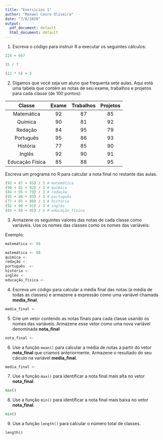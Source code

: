 ```yaml
---
title: "Exercícios 1"
author: "Maxwel Coura Oliveira"
date: "7/6/2020"
output:
  pdf_document: default
  html_document: default
---
```


1) Escreva o código para instruir R a executar os seguintes cálculos:

```python
224 + 667

35 / 7

(22 * 5) + 3
```

2) Digamos que você seja um aluno que frequenta sete aulas. Aqui está uma tabela que contém as notas de seu exame, trabalhos e projetos para cada classe (de 100 pontos):

|      Classe     	| Exame 	| Trabalhos 	| Projetos 	|
|:---------------:	|:-----:	|:---------:	|:--------:	|
| Matemática      	| 92    	| 87        	| 85       	|
| Química         	| 90    	| 81        	| 92       	|
| Redação         	| 84    	| 95        	| 79       	|
| Português       	| 95    	| 86        	| 93       	|
| História        	| 77    	| 85        	| 90       	|
| Inglês          	| 92    	| 90        	| 91       	|
| Educação Física 	| 85    	| 88        	| 95       	|

Escreva um programa no R para calcular a nota final no restante das aulas.


```python
(92 + 87 + 85) / 3 # matemática
(90 + 81 + 92) / 3 # química
(84 + 95 + 79) / 3 # redação
(95 + 86 + 93) / 3 # português 
(77 + 85 + 90) / 3 # história
(92 + 90 + 91) / 3 # inglês
(85 + 88 + 95) / 3 # educação_física
```

3) Armazene os seguintes valores das notas de cada classe como variáveis. Use os nomes das classes como os nomes das variáveis:

Exemplo:
```r
matemática <- 88
```

```python
matemática <- 88
química <- 
redação <- 
português  <- 
história <- 
inglês <- 
educação_física <- 
```

4) Escreva um código para calcular a média final das notas (a média de todas as classes) e armazene a expressão como uma variável chamada **media_final**.

```python
media_final <- 
```

5) Crie um vetor contendo as notas finais para cada classe usando os nomes das variáveis. Armazene esse vetor como uma nova variável denominada **nota_final**

```python
nota_final <-
```

6) Use a função `mean()` para calcular a média de notas a partir do vetor **nota_final** que criamos anteriormente. Armazene o resultado do seu cálculo na variável **media_final**.

```python
media_final <- 
```

7) Use a função `max()` para identificar a nota final mais alta no vetor **nota_final**.

```python
max() 
```

8) Use a função `min()` para identificar a nota final mais baixa no vetor **nota_final**.

```python
min() 
```

9) Use a função `length()` para calcular o número total de classes.

```python
length()
```